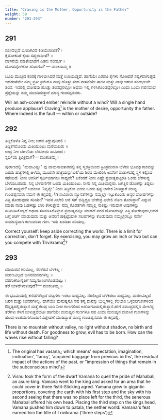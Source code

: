 ```yaml
---
title: "Craving is the Mother, Opportunity is the Father"
weight: 59
number: "291-293"
---
```


## 291

ಬೀಸಿದಲ್ಲದೆ ಬೂದಿಕವಿದ ಕಿಡಿಯುರಿದೀತೆ? ।  
ಕೈಸೋಕದಿರೆ ಕೈಯ ಸಪ್ಪುಳಾದೀತೆ? ॥  
ವಾಸನೆಯೆ ಮಾತೆಯಾಶೆಗೆ ಪಿತನು ಸಂದರ್ಭ ।  
ದೋಷವೊಳಗೋ ಹೊರಗೊ? — ಮಂಕುತಿಮ್ಮ ॥

ಬೂದಿ ಮುಚ್ಚಿದ ಕೆಂಡಕ್ಕೆ ಗಾಳಿಬೀಸಿದರೆ ಮತ್ತೆ ಉರಿಯುತ್ತದೆ. ಹಾಗೆಯೇ ಎರಡೂ ಕೈಗಳು ಸೋಕಿದರೆ ಸಪ್ಪಳವಾಗುತ್ತದೆ. ಇದರಂತೆಯೇ ನಮ್ಮ ಪ್ರತೀ ಕ್ರಿಯೆಗೂ ನಾವು ಹೊತ್ತು ತಂದ ವಾಸನೆಯೇ ತಾಯಿ ಮತ್ತು ನಾವು ಇರುವ ಸಂದರ್ಭವೇ ತಂದೆ. ಇದರಲ್ಲಿ ದೋಷವು ಹೊತ್ತು ತಂದದ್ದರಲ್ಲೋ ಅಥವಾ ಇಲ್ಲಿ ಗಳಿಸಿಕೊಂಡದ್ದರಲ್ಲೋ ಎಂದು ಒಂದು ಗಹನವಾದ ಪ್ರಶ್ನೆಯನ್ನು ನಮ್ಮ ಮುಂದಿಡುತ್ತಾರೆ ಮಾನ್ಯ ಗುಂಡಪ್ಪನವರು.

Will an ash-covered ember rekindle without a wind? Will a single hand produce applause? Craving[^102] is the mother of desire, opportunity the father. Where indeed is the fault — within or outside?

## 292

ತಿದ್ದಿಕೊಳೊ ನಿನ್ನ ನೀಂ; ಜಗವ ತಿದ್ದುವುದಿರಲಿ ।  
ತಿದ್ದಿಕೆಗಮೊಂದು ಮಿತಿಯುಂಟು ಮರೆಯದಿರು ॥  
ಉದ್ದ ನೀಂ ಬೆರಳನಿತು ಬೆಳೆದೀಯೆ ಸಾಮಿಂದೆ ।  
ಸ್ಪರ್ಧಿಯೆ ತ್ರಿವಿಕ್ರಮಗೆ?— ಮಂಕುತಿಮ್ಮ ॥

ಪುರಾಣದಲ್ಲಿ \"ಮಹಾವಿಷ್ಣು\" ವು ವಾಮನಾವತಾರದಲ್ಲಿ ತನ್ನ ಸ್ವಶಕ್ತಿಯಿಂದ ತ್ರಿವಿಕ್ರಮನಾಗಿ ಬೆಳೆದು ಭೂಮ್ಯಾಕಾಶವನ್ನು ಎರಡು ಹೆಜ್ಜೆಗಳಲ್ಲಿ ಅಳೆದು, ಮೂರನೇ ಹೆಜ್ಜೆಯನ್ನು’ಬಲಿ’ಯ ಶಿರದ ಮೇಲಿರಿಸಿ ಅವನಿಗೆ ಪಾತಾಳದಲ್ಲಿ ಸ್ಥಳ ಕಲ್ಪಿಸಿದ ಕಥೆಯಿದೆ. ನೀನು ಅವನಿಗೆ ಸ್ಪರ್ಧಿಯಾಗಲು ಸಾಧ್ಯವೇ? ಏಕೆಂದರೆ ನೀನು ಎಷ್ಟೇ ಪ್ರಯತ್ನಪಟ್ಟರೂ ಒಂದು ಬೆರಳುದ್ದ ಬೆಳೆಯಬಹುದು. ನಿನ್ನ ಬೆಳವಣಿಗೆಗೆ ಒಂದು ಮಿತಿಯುಂಟು. ನೀನು ನಿನ್ನ ಮಿತಿಯಲ್ಲಿರು. ಜಗತ್ತಿನ ಡೊಂಕನ್ನು ತಿದ್ದಲು ನಿನಗೆ ಸಾಧ್ಯವೇ? ಬದಲಾಗಿ ‘ನಿನ್ನನ್ನೇ ‘ ನೀನು ತಿದ್ದಿಕೋ ಎಂದು ಒಂದು ಸ್ಪಷ್ಟ ಆದೇಶ ನೀಡಿದ್ದಾರೆ ಮಾನ್ಯ ಗುಂಡಪ್ಪನವರು ನಮಗೆ ಈ ಕಗ್ಗದಲ್ಲಿ. \n ಸಾವಿರಾರು ನ್ಯೂನತೆಗಳನ್ನು ನಮ್ಮಲ್ಲೇ ಇಟ್ಟುಕೊಂಡು ಅನ್ಯರ ದೋಷಗಳನ್ನು ಎತ್ತಿ ತೋರುವುದು ಸರಿಯೇ? ‘ಇವನ ಎಲೇಲಿ ಆನೆ ಸತ್ ಬಿದ್ದಿದ್ರೂ ಬೇರೇವ್ರ ಎಲೇಲಿ ನೊಣ ತೋರಿಸ್ತಾನೆ’ ಎನ್ನುವ ಮಾತು ನಾವು ಬಹಳಷ್ಟು ಬಾರಿ ಕೇಳುತ್ತೇವೆ. ನಮ್ಮ ಕೊರತೆಗಳೇ ನಮ್ಮಲ್ಲಿ ಸಾಕಷ್ಟು ಇರುವಾಗ ಅವುಗಳನ್ನು ಸರಿಪಡಿಸಿಕೊಳ್ಳದೆ ಅಥವಾ ಸರಿಪಡಿಸಿಕೊಳ್ಳುವ ಪ್ರಯತ್ನವನ್ನೂ ಮಾಡದೆ ಪರರ ದೋಷಗಳನ್ನು ಎತ್ತಿ ತೋರುವುದು,ಅದರ ಬಗ್ಗೆ ಚರ್ಚೆ ಮಾಡುವುದು ಮತ್ತು ಅವರಿಗೆ ಪುಕ್ಕಟ್ಟೆಯಾಗಿ ಸಲಹೆಗಳನ್ನು ಕೊಡುವುದು ನಮ್ಮಲ್ಲೆರಲ್ಲೂ ಸರ್ವೇ ಸಾಮಾನ್ಯವಾಗಿ ಕಾಣುವಂತಾ ಗುಣ. ಇದು ಖಂಡಿತಾ ಸರಿಯಲ್ಲ.

Correct yourself: keep aside correcting the world. There is a limit for correction, don't forget. By exercising, you may grow an inch or two but can you compete with Trivikrama[^103]?

## 293

ದರಿಯಿರದೆ ಗಿರಿಯಿಲ್ಲ, ನೆರಳಿರದೆ ಬೆಳಕಿಲ್ಲ ।  
ಮರಣವಿಲ್ಲದೆ ಜನನಜೀವನಗಳಿಲ್ಲ ॥  
ವರಗುಣೋನ್ನತಿಗೆ ನಿಮ್ನಗುಣಂಗಳೊಡವುಟ್ಟು ।  
ತೆರೆ ಬೀಳದೇಳುಳುವುದೆ?— ಮಂಕುತಿಮ್ಮ ॥

ಈ ಭೂಮಿಯಲ್ಲಿ ಕಣಿವೆಗಳಿಲ್ಲದೆ ಬೆಟ್ಟಗಳು ಇರಲು ಸಾಧ್ಯವಿಲ್ಲ. ನೆರಲಿಲ್ಲದೆ ಬೆಳಕಿರಲು ಸಾಧ್ಯವಿಲ್ಲ. ಮರಣವಿಲ್ಲದೆ ಜನನ ಮತ್ತು ಜೀವನಗಳಿಲ್ಲ. ಹಾಗೆಯೇ ಮನುಷ್ಯನೂ ಸಹ ತನ್ನ ಮನಸ್ಸು ಬುದ್ಧಿಗಳಲ್ಲಿ ಕೆಲಬಾರಿ ಒಳ್ಳೆಯಗುಣಗಳಿಂದ ಔನ್ನತ್ಯದಲ್ಲಿರುತ್ತಾನೆ ಮತ್ತೆ ಕೆಲವು ಬಾರಿ ನೀಚ ಗುಣಗಳಿಂದ ಅದೋಗತಿಯಲ್ಲಿರುತ್ತಾನೆ.ಹೇಗೆ ಸಮುದ್ರದಲ್ಲಿನ ಮೇಲೆದ್ದ ತೆರೆಗಳು ಕೆಳಗೆ ಬೀಳುತ್ತವೆಯೋ ಹಾಗೆಯೇ ಮನುಷ್ಯನ ಗುಣಗಳೂ ಸಹ ಎಂದು ಮನುಷ್ಯನ ಮನಸಿನ ಗುಣಗಳನ್ನು ಹಲವು ಉಪಮೆಗಳೊಂದಿಗೆ ವಿಶ್ಲೇಷಣೆ ಮಾಡಿದ್ದಾರೆ ಮಾನ್ಯ ಗುಂಡಪ್ಪನವರು ಈ ಕಗ್ಗದಲ್ಲಿ.

There is no mountain without valley, no light without shadow, no birth and life without death. For goodness to grow, evil has to be born. How can the waves rise without falling?

[^102]: The original has vasana,; which means' expectation, imagination, inclination', 'fancy', 'acquired baggage from previous births', the residual impact of the actions of the past, or "impression of things that remain in the subconscious mind'
[^103]: Visnu took the form of the dwarf Vamana to quell the pride of Mahabali, an asure king. Vamana went to the king and asked for an area that he could cover in three fistit-Sticking agred. Yamana grew to gigantic proportions, covering the earth with his first step and the sky with his second seeing that there was no place left for the third, the senerous Mahabal offered his own head. Placing the third step on the kings head, Vamana pushed him down to patala, the nether world: Vamana's feat earned him the title of Trivikrama ('three steps')
